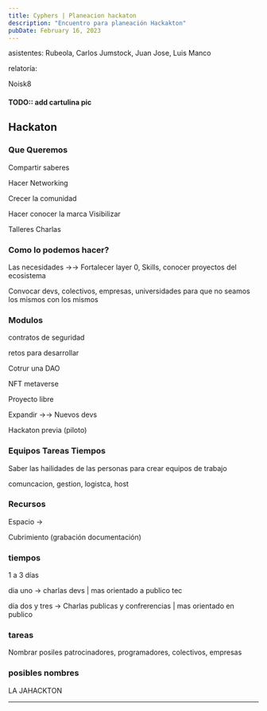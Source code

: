 ```yaml
---
title: Cyphers | Planeacion hackaton 
description: "Encuentro para planeación Hackakton"
pubDate: February 16, 2023
---
```


asistentes:
Rubeola, Carlos Jumstock, Juan Jose, Luis Manco

relatoría:

Noisk8




#### TODO:: add cartulina pic

## Hackaton 


### Que Queremos 

Compartir saberes

Hacer Networking

Crecer la comunidad 

Hacer conocer la marca Visibilizar 

Talleres
Charlas

### Como lo podemos hacer?



Las necesidades  →→ Fortalecer  layer 0, Skills, conocer proyectos del ecosistema 

Convocar devs,  colectivos, empresas, universidades para que no seamos los mismos con los mismos

### Modulos 


contratos de seguridad 

retos para desarrollar 

Cotrur una DAO 

NFT metaverse

Proyecto libre 

Expandir →→ Nuevos devs 



Hackaton previa (piloto)



### Equipos Tareas Tiempos 

Saber las hailidades de las personas para crear equipos de trabajo 

comuncacion, gestion, logistca, host 

### Recursos 

Espacio → 

Cubrimiento (grabación documentación)

### tiempos

1 a  3 días 

dia uno → charlas devs  | mas orientado a publico tec 

día dos y tres →  Charlas publicas y confrerencias  | mas orientado en publico 

### tareas 

Nombrar posiles patrocinadores, programadores, colectivos, empresas



### posibles nombres 

LA JAHACKTON



<BlogImage src={Pic} alt="foto acta2" />

---
